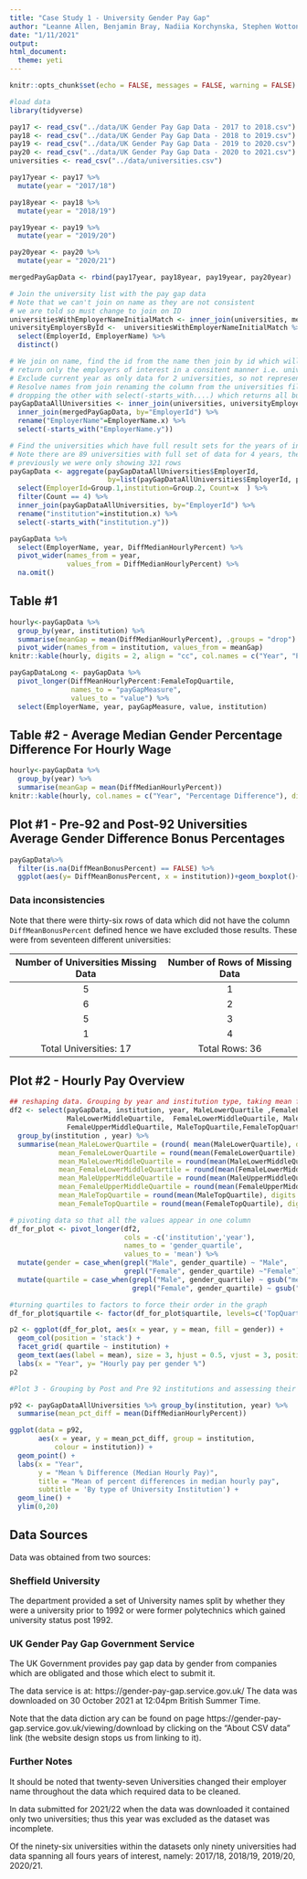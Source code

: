 ```yaml
---
title: "Case Study 1 - University Gender Pay Gap"
author: "Leanne Allen, Benjamin Bray, Nadiia Korchynska, Stephen Wotton"
date: "1/11/2021"
output:
html_document:
  theme: yeti
---
```



```r
knitr::opts_chunk$set(echo = FALSE, messages = FALSE, warning = FALSE)

```

```r
#load data
library(tidyverse)

pay17 <- read_csv("../data/UK Gender Pay Gap Data - 2017 to 2018.csv")
pay18 <- read_csv("../data/UK Gender Pay Gap Data - 2018 to 2019.csv")
pay19 <- read_csv("../data/UK Gender Pay Gap Data - 2019 to 2020.csv")
pay20 <- read_csv("../data/UK Gender Pay Gap Data - 2020 to 2021.csv")
universities <- read_csv("../data/universities.csv")

pay17year <- pay17 %>%
  mutate(year = "2017/18")

pay18year <- pay18 %>%
  mutate(year = "2018/19")

pay19year <- pay19 %>%
  mutate(year = "2019/20")

pay20year <- pay20 %>%
  mutate(year = "2020/21")

mergedPayGapData <- rbind(pay17year, pay18year, pay19year, pay20year)

# Join the university list with the pay gap data
# Note that we can't join on name as they are not consistent
# we are told so must change to join on ID
universitiesWithEmployerNameInitialMatch <- inner_join(universities, mergedPayGapData, by="EmployerName")
universityEmployersById <-  universitiesWithEmployerNameInitialMatch %>%
  select(EmployerId, EmployerName) %>%
  distinct()

# We join on name, find the id from the name then join by id which will
# return only the employers of interest in a consitent manner i.e. universities
# Exclude current year as only data for 2 universities, so not representative sample.
# Resolve names from join renaming the column from the universities file and
# dropping the other with select(-starts_with....) which returns all but that column
payGapDataAllUniversities <- inner_join(universities, universityEmployersById, by="EmployerName") %>%
  inner_join(mergedPayGapData, by="EmployerId") %>%
  rename("EmployerName"=EmployerName.x) %>%
  select(-starts_with("EmployerName.y"))

# Find the universities which have full result sets for the years of interest i.e. 4 years data
# Note there are 89 universities with full set of data for 4 years, therefore we need 89*4 = 356 rows
# previously we were only showing 321 rows
payGapData <- aggregate(payGapDataAllUniversities$EmployerId,
                        by=list(payGapDataAllUniversities$EmployerId, payGapDataAllUniversities$institution), FUN=length) %>%
  select(EmployerId=Group.1,institution=Group.2, Count=x  ) %>%
  filter(Count == 4) %>%
  inner_join(payGapDataAllUniversities, by="EmployerId") %>%
  rename("institution"=institution.x) %>%
  select(-starts_with("institution.y"))


```


```r
payGapData %>%
  select(EmployerName, year, DiffMedianHourlyPercent) %>%
  pivot_wider(names_from = year,
              values_from = DiffMedianHourlyPercent) %>%
  na.omit()
```

## Table #1

```r

hourly<-payGapData %>%
  group_by(year, institution) %>%
  summarise(meanGap = mean(DiffMedianHourlyPercent), .groups = "drop") %>%
  pivot_wider(names_from = institution, values_from = meanGap)
knitr::kable(hourly, digits = 2, align = "cc", col.names = c("Year", "Post-92", "Pre-92"))

payGapDataLong <- payGapData %>%
  pivot_longer(DiffMeanHourlyPercent:FemaleTopQuartile,
               names_to = "payGapMeasure",
               values_to = "value") %>%
  select(EmployerName, year, payGapMeasure, value, institution)

```



## Table #2 - Average Median Gender Percentage Difference For Hourly Wage

```r
hourly<-payGapData %>%
  group_by(year) %>%
  summarise(meanGap = mean(DiffMedianHourlyPercent))
knitr::kable(hourly, col.names = c("Year", "Percentage Difference"), digits = 2, align = "cc")
```


## Plot #1 - Pre-92 and Post-92 Universities Average Gender Difference Bonus Percentages


```r


payGapData%>%
  filter(is.na(DiffMeanBonusPercent) == FALSE) %>%
  ggplot(aes(y= DiffMeanBonusPercent, x = institution))+geom_boxplot()+facet_grid(cols = vars(year)) + labs(y = "Average Gender Difference of Bonus Percentages", x = "") + theme_minimal()+theme(strip.background = element_rect(fill="#FC4E07" ))+ scale_x_discrete(breaks = c("post-92", "pre-92"), labels =c( "Post-92", "Pre-92"))

```
### Data inconsistencies

Note that there were thirty-six rows of data which did not have the column `DiffMeanBonusPercent` defined hence we have excluded those results.  These were from seventeen different universities:

|Number of Universities Missing Data|Number of Rows of Missing Data|
|:----------------:|:----------------:|
|5|1|
|6|2|
|5|3|
|1|4|
Total Universities: 17 | Total Rows: 36|


## Plot #2 - Hourly Pay Overview

```r

## reshaping data. Grouping by year and institution type, taking mean from all the quartiles and rounding it up.
df2 <- select(payGapData, institution, year, MaleLowerQuartile ,FemaleLowerQuartile,
              MaleLowerMiddleQuartile,  FemaleLowerMiddleQuartile, MaleUpperMiddleQuartile,
              FemaleUpperMiddleQuartile, MaleTopQuartile,FemaleTopQuartile) %>%
  group_by(institution , year) %>%
  summarise(mean_MaleLowerQuartile = (round( mean(MaleLowerQuartile), digits = 1)) ,
            mean_FemaleLowerQuartile = round(mean(FemaleLowerQuartile), digits = 1),
            mean_MaleLowerMiddleQuartile = round(mean(MaleLowerMiddleQuartile), digits = 1),
            mean_FemaleLowerMiddleQuartile = round(mean(FemaleLowerMiddleQuartile), digits = 1),
            mean_MaleUpperMiddleQuartile = round(mean(MaleUpperMiddleQuartile), digits = 1),
            mean_FemaleUpperMiddleQuartile = round(mean(FemaleUpperMiddleQuartile), digits = 1),
            mean_MaleTopQuartile = round(mean(MaleTopQuartile), digits = 1),
            mean_FemaleTopQuartile = round(mean(FemaleTopQuartile), digits = 1))

# pivoting data so that all the values appear in one column
df_for_plot <- pivot_longer(df2,
                            cols = -c('institution','year'),
                            names_to = 'gender_quartile',
                            values_to = 'mean') %>%
  mutate(gender = case_when(grepl("Male", gender_quartile) ~ "Male",
                            grepl("Female", gender_quartile) ~"Female")) %>%
  mutate(quartile = case_when(grepl("Male", gender_quartile) ~ gsub("mean_Male","",gender_quartile),
                              grepl("Female", gender_quartile) ~ gsub("mean_Female","",gender_quartile)))

#turning quartiles to factors to force their order in the graph
df_for_plot$quartile <- factor(df_for_plot$quartile, levels=c('TopQuartile','UpperMiddleQuartile','LowerMiddleQuartile','LowerQuartile'))

p2 <- ggplot(df_for_plot, aes(x = year, y = mean, fill = gender)) +
  geom_col(position = 'stack') +
  facet_grid( quartile ~ institution) +
  geom_text(aes(label = mean), size = 3, hjust = 0.5, vjust = 3, position =     "stack") +
  labs(x = "Year", y= "Hourly pay per gender %")
p2

#Plot 3 - Grouping by Post and Pre 92 institutions and assessing their records over the time period

p92 <- payGapDataAllUniversities %>% group_by(institution, year) %>%
  summarise(mean_pct_diff = mean(DiffMedianHourlyPercent))

ggplot(data = p92,
       aes(x = year, y = mean_pct_diff, group = institution,
           colour = institution)) +
  geom_point() +
  labs(x = "Year",
       y = "Mean % Difference (Median Hourly Pay)",
       title = "Mean of percent differences in median hourly pay",
       subtitle = 'By type of University Institution') +
  geom_line() +
  ylim(0,20)


```

## Data Sources
Data was obtained from two sources:

### Sheffield University
The department provided a set of University names split by whether they were a university prior to 1992 or were former polytechnics which gained university status post 1992.

### UK Gender Pay Gap Government Service
The UK Government provides pay gap data by gender from companies which are obligated and those which elect to submit it.

The data service is at: https://gender-pay-gap.service.gov.uk/ The data was downloaded on 30 October 2021 at 12:04pm British Summer Time.

Note that the data diction ary can be found on page https://gender-pay-gap.service.gov.uk/viewing/download by clicking on the "About CSV data" link (the website design stops us from linking to it).

### Further Notes
It should be noted that twenty-seven Universities changed their employer name  throughout the data which required data to be cleaned.

In data submitted for 2021/22 when the data was downloaded it contained only two universities; thus this year was excluded as the dataset was incomplete.

Of the ninety-six universities within the datasets only ninety universities had data spanning all fours years of interest, namely: 2017/18, 2018/19, 2019/20, 2020/21.